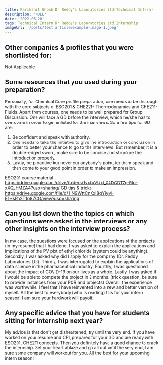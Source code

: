 ```yaml
---
title: Parikshit Ghosh:Dr Reddy's Laboratories Ltd(Technical Intern)
description: 'NULL' 
date: '2022-05-20'
tags: Technical Intern,Dr Reddy's Laboratories Ltd,Internship
imageUrl: '/posts/test-article/example-image-1.jpeg'
---
```


## Other companies & profiles that you were shortlisted for:
Not Applicable

## Some resources that you used during your preparation?
Personally, for Chemical Core profile preparation, one needs to be thorough with the core subjects of ESO201 & CHE221- Thermodynamics and CHE211- Fluids.
Apart from courses, one needs to be well prepared for Group Discussion. One will face a GD before the interview, which he/she has to overcome in order to get enlisted for the interviews.
So a few tips for GD are:
1) Be confident and speak with authority.
2) One needs to take the initiative to give the introduction or conclusion in order to better your chance to go to the interviews. But remember, it is a double-edged sword, make sure to be concise and structure the introduction properly.
3) Lastly, be proactive but never cut anybody's point, let them speak and then come to your good point in order to make an impression.

ESO201 course material
https://drive.google.com/drive/folders/1vxiiuVUxi_04DCDT7q-Rlo-xXQ_HMZA4?usp=sharing/
GD tips & tricks
https://drive.google.com/file/d/1_N9WttCnKxI8qYjyM-E1HsRn2T1p8ZCG/view?usp=sharing

## Can you list down the the topics on which questions were asked in the interviews or any other insights on the interview process?
In my case, the questions were focused on the applications of the projects (in my resume) that I had done. I was asked to explain the applications and implications of the PV plot of ethyl chloride (system could be anything).
Secondly, I was asked why did I apply for the company (Dr. Reddy Laboratories Ltd).
Thirdly, I was interrogated to explain the applications of data science in the pharmaceutical industry.
Fourthly, I was questioned about the impact of COVID-19 on our lives as a whole.
Lastly, I was asked if I would be able to complete the project in 2 months. (trick question, be sure to provide instances from your POR and projects)
Overall, the experience was worthwhile. I feel that I have reinvented into a new and better version of myself.
All the best to everybody (who is reading) this for your intern season! I am sure your hardwork will payoff.
## Any specific advice that you have for students sitting for internship next year?
My advice is that don't get disheartened, try until the very end. If you have worked on your resume and CPI, prepared for your GD and are ready with ESO201, CHE211 concepts. Then you definitely have a good chance to crack the internship. Set your heart ablaze and go all out until the very end, I am sure some company will workout for you.
All the best for your upcoming intern season!

